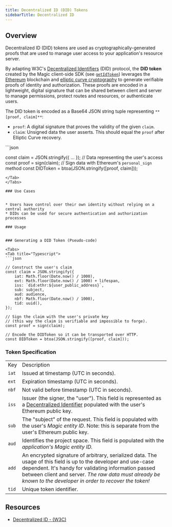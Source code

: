 ```yaml
---
title: Decentralized ID (DID) Tokens
sidebarTitle: Decentralized ID
---
```


## Overview

Decentralized ID (DID) tokens are used as cryptographically-generated proofs that are used to manage user access to your application's resource server.

By adapting W3C's [Decentralized Identifiers](https://w3c-ccg.github.io/did-primer/) (DID) protocol, the **DID token** created by the Magic client-side SDK (see [`getIdToken`](/docs/api/client-side-sdks/web#getidtoken)) leverages the [Ethereum](https://ethereum.org/) blockchain and [elliptic curve cryptography](https://en.wikipedia.org/wiki/Elliptic-curve_cryptography) to generate verifiable proofs of identity and authorization. These proofs are encoded in a lightweight, digital signature that can be shared between client and server to manage permissions, protect routes and resources, or authenticate users.

The DID token is encoded as a Base64 JSON string tuple representing `**[proof, claim]**`:

* `proof`: A digital signature that proves the validity of the given `claim`.
* `claim`: Unsigned data the user asserts. This should equal the `proof` after Elliptic Curve recovery.


<Tabs>
<Tab title="Javascript">
```json

const claim = JSON.stringify({ ... }); // Data representing the user's access
const proof = sign(claim); // Sign data with Ethereum's `personal_sign` method
const DIDToken = btoa(JSON.stringify([proof, claim]));
```
</Tab>
</Tabs>

### Use Cases


* Users have control over their own identity without relying on a central authority
* DIDs can be used for secure authentication and authorization processes

### Usage


### Generating a DID Token (Pseudo-code)

<Tabs>
<Tab title="Typescript">
```json

// Construct the user's claim
const claim = JSON.stringify({
    iat: Math.floor(Date.now() / 1000),
    ext: Math.floor(Date.now() / 1000) + lifespan,
    iss: `did:ethr:${user_public_address}`,
    sub: subject,
    aud: audience,
    nbf: Math.floor(Date.now() / 1000),
    tid: uuid(),
});

// Sign the claim with the user's private key
// (this way the claim is verifiable and impossible to forge).
const proof = sign(claim);

// Encode the DIDToken so it can be transported over HTTP.
const DIDToken = btoa(JSON.stringify([proof, claim]));
```
</Tab>
</Tabs>


### Token Specification

|     |     |
| --- | --- |
| Key | Description |
| `iat` | Issued at timestamp (UTC in seconds). |
| `ext` | Expiration timestamp (UTC in seconds). |
| `nbf` | Not valid before timestamp (UTC in seconds). |
| `iss` | Issuer (the signer, the "user"). This field is represented as a [Decentralized Identifier](https://w3c-ccg.github.io/did-primer/#the-format-of-a-did) populated with the user's Ethereum public key. |
| `sub` | The "subject" of the request. This field is populated with the user's _Magic entity ID_. Note: this is separate from the user's Ethereum public key. |
| `aud` | Identifies the project space. This field is populated with the _application's Magic entity ID._ |
| `add` | An encrypted signature of arbitrary, serialized data. The usage of this field is up to the developer and use-case dependent. It's handy for validating information passed between client and server. _The raw data must already be known to the developer in order to recover the token!_ |
| `tid` | Unique token identifier. |

## Resources

* [Decentralized ID - (W3C)](https://www.w3.org/TR/did-core/)
